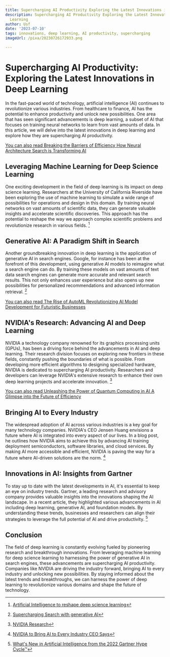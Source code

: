 ```yaml
---
title: Supercharging AI Productivity Exploring the Latest Innovations in Deep Learning
description: Supercharging AI Productivity Exploring the Latest Innovations in Deep
  Learning
author: Usf
date: '2023-07-10'
tags: innovations, deep learning, AI productivity, supercharging
imageUrl: /pixa/20230726172933.png

---
```

# Supercharging AI Productivity:  Exploring  the Latest Innovations in Deep Learning

In the fast-paced world of technology, artificial intelligence (AI) continues to revolutionize various industries. From healthcare to finance, AI has the potential  to enhance productivity and unlock  new possibilities. One area that has seen significant advancements is deep learning, a subset of AI that focuses on training neural networks to learn from vast amounts  of data. In this article, we will delve into the latest innovations in deep  learning and explore how they are  supercharging AI productivity.

[You can also read  Breaking the Barriers of Efficiency How Neural Architecture Search is Transforming AI](Breaking%20the%20Barriers%20of%20Efficiency%20How%20Neural%20Architecture%20Search%20is%20Transforming%20AI)


## Leveraging Machine Learning for Deep Science Learning

One exciting development in the field  of deep learning is its impact on deep science learning. Researchers  at the University of California Riverside have  been exploring the use  of machine learning to  simulate a wide range  of possibilities for operations and design in this domain. By training neural networks on vast amounts of scientific data, they can generate valuable insights and accelerate scientific discoveries. This approach  has the potential  to reshape the way we approach complex scientific problems and revolutionize research in various  fields. [^1^]

## Generative AI: A Paradigm  Shift in Search

Another groundbreaking innovation in deep learning is the application of generative AI in search engines. Google, for instance  has  been at the forefront of this development, using generative AI models to reimagine what a search engine can  do. By training these models on vast amounts of text data search engines can generate more accurate and relevant search results. This not only enhances user experience but also  opens up new possibilities for personalized recommendations and advanced  information retrieval.  [^2^]

[You can  also read The Rise of AutoML Revolutionizing AI Model Development  for Futuristic Businesses](The%20Rise%20of%20AutoML%20Revolutionizing%20AI%20Model%20Development%20for%20Futuristic%20Businesses)


## NVIDIA's Research: Advancing AI and  Deep Learning

NVIDIA a  technology company renowned for  its graphics processing units (GPUs), has been a driving force behind the advancements in AI and deep learning. Their research division focuses on exploring new frontiers in these fields, constantly pushing the boundaries of what is  possible. From developing more  efficient algorithms to designing specialized hardware, NVIDIA is dedicated to supercharging AI productivity. Researchers and developers  can leverage NVIDIA's extensive research to enhance their own deep learning projects and accelerate innovation. [^3^]

[You can  also read  Unleashing the Power of Quantum Computing in AI A Glimpse into the Future of Efficiency](Unleashing%20the%20Power%20of%20Quantum%20Computing%20in%20AI%20A%20Glimpse%20into%20the%20Future%20of%20Efficiency)


## Bringing AI to Every  Industry

The widespread adoption of AI across various industries is a key goal for  many technology companies. NVIDIA's CEO Jensen Huang envisions a future  where AI is integrated into every aspect  of our lives. In a  blog post, he outlines how NVIDIA aims to achieve this  by advancing AI training deployment semiconductors, software libraries,  and cloud services. By making AI more  accessible and efficient,  NVIDIA is paving the way for a future where AI-driven solutions  are the norm. [^4^]

## Innovations in AI: Insights from Gartner

To stay up to date with the latest developments in AI, it's essential to keep  an  eye on industry trends. Gartner, a leading research  and advisory company provides valuable insights into  the innovations shaping  the AI landscape. In a recent article,  they  highlighted various advancements in AI including deep learning, generative AI, and  foundation models. By understanding these trends, businesses and researchers can align their strategies to leverage the full potential of AI  and drive productivity. [^5^]

## Conclusion

The field of deep learning is  constantly evolving  fueled by pioneering research  and breakthrough innovations. From  leveraging machine learning for deep science learning to harnessing the power of generative  AI in search engines, these advancements are supercharging AI productivity. Companies like NVIDIA are driving the industry forward, bringing AI  to  every industry and  unlocking new possibilities. By staying informed about  the latest trends and breakthroughs, we can harness the power of deep learning to revolutionize various  domains and shape the future of technology.

[^1^]: [Artificial Intelligence to reshape deep science learning](https://news.ucr.edu/articles/2023/06/29/artificial-intelligence-reshape-deep-science-learning)
[^2^]: [Supercharging Search  with generative  AI](https://blog.google/products/search/generative-ai-search/)
[^3^]: [NVIDIA Research](https://www.nvidia.com/en-us/research/)
[^4^]: [NVIDIA to Bring  AI to Every Industry CEO Says](https://blogs.nvidia.com/blog/2023/03/21/gtc-keynote-spring-2023/)
[^5^]: [What's New in Artificial  Intelligence from the 2022 Gartner Hype Cycle™](https://www.gartner.com/en/articles/what-s-new-in-artificial-intelligence-from-the-2022-gartner-hype-cycle)